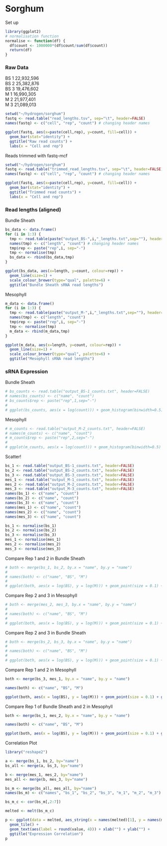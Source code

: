 Sorghum
========================================================

Set up

```r
library(ggplot2)
# normalisation function
normalise <- function(df) {
  df$count <- 1000000*(df$count/sum(df$count))
  return(df)
}
```

### Raw Data

BS  1	22,932,596  
BS	2	25,382,876  
BS	3	19,476,602  
M	1	16,990,305  
M	2	21,977,401  
M	3	21,089,013  

```r
setwd("~/hydrogen/sorghum")
fastq <- read.table("read_lengths.tsv", sep="\t", header=FALSE)
names(fastq) <- c("cell", "rep", "count") # changing header names

ggplot(fastq, aes(x=paste(cell,rep), y=count, fill=cell)) +
  geom_bar(stat="identity") +
  ggtitle("Raw read counts") +
  labs(x = "Cell and rep")

```

Reads trimmed with fastq-mcf

```r
setwd("~/hydrogen/sorghum")
fastq <- read.table("trimmed_read_lengths.tsv", sep="\t", header=FALSE)
names(fastq) <- c("cell", "rep", "count") # changing header names

ggplot(fastq, aes(x=paste(cell,rep), y=count, fill=cell)) +
  geom_bar(stat="identity") +
  ggtitle("Trimmed read counts") +
  labs(x = "Cell and rep")

```

### Read lengths (aligned)

Bundle Sheath

```r
bs_data <- data.frame()
for (i in 1:3) {
  tmp <- read.table(paste("output_BS-",i,"_lengths.txt",sep=""), header=FALSE)
  names(tmp) <- c("length", "count") # changing header names
  tmp$rep <- paste("rep",i, sep="-")
  tmp <- normalise(tmp)
  bs_data <- rbind(bs_data,tmp)
}

ggplot(bs_data, aes(x=length, y=count, colour=rep)) +
  geom_line(size=1) +
  scale_colour_brewer(type="qual", palette=6) +
  ggtitle("Bundle Sheath sRNA read lengths")

```

Mesophyll

```r
m_data <- data.frame()
for (i in 1:3) {
  tmp <- read.table(paste("output_M-",i,"_lengths.txt",sep=""), header=FALSE)
  names(tmp) <- c("length", "count")
  tmp$rep <- paste("rep",i, sep="-")
  tmp <- normalise(tmp)
  m_data <- rbind(m_data,tmp)
}

ggplot(m_data, aes(x=length, y=count, colour=rep)) +
  geom_line(size=1) +
  scale_colour_brewer(type="qual", palette=6) + 
  ggtitle("Mesophyll sRNA read lengths")

```

### sRNA Expression

Bundle Sheath

```r
# bs_counts <- read.table("output_BS-1_counts.txt", header=FALSE)
# names(bs_counts) <- c("name", "count")
# bs_counts$rep <- paste("rep",1,sep="-")
# 
# ggplot(bs_counts, aes(x = log(count))) + geom_histogram(binwidth=0.5) + scale_y_log10()
```

Mesophyll

```r
# m_counts <- read.table("output_M-2_counts.txt", header=FALSE)
# names(m_counts) <- c("name", "count")
# m_counts$rep <- paste("rep",2,sep="-")
# 
# ggplot(m_counts, aes(x = log(count))) + geom_histogram(binwidth=0.5) + scale_y_log10()
```

Scatter!

```r
bs_1 <- read.table("output_BS-1_counts.txt", header=FALSE)
bs_2 <- read.table("output_BS-2_counts.txt", header=FALSE)
bs_3 <- read.table("output_BS-3_counts.txt", header=FALSE)
mes_1 <- read.table("output_M-1_counts.txt", header=FALSE)
mes_2 <- read.table("output_M-2_counts.txt", header=FALSE)
mes_3 <- read.table("output_M-3_counts.txt", header=FALSE)
names(bs_1) <- c("name", "count")
names(bs_2) <- c("name", "count")
names(bs_3) <- c("name", "count")
names(mes_1) <- c("name", "count")
names(mes_2) <- c("name", "count")
names(mes_3) <- c("name", "count")

bs_1 <- normalise(bs_1)
bs_2 <- normalise(bs_2)
bs_3 <- normalise(bs_3)
mes_1 <- normalise(mes_1)
mes_2 <- normalise(mes_2)
mes_3 <- normalise(mes_3)
```

Compare Rep 1 and 2 in Bundle Sheath

```r
# both <- merge(bs_1, bs_2, by.x = "name", by.y = "name")
# 
# names(both) <- c("name", "BS", "M")
# 
# ggplot(both, aes(x = log(BS), y = log(M))) + geom_point(size = 0.1) + ggtitle("Bundle Sheath - Rep 1 and 2")

```

Compare Rep 2 and 3 in Mesophyll

```r
# both <- merge(mes_2, mes_3, by.x = "name", by.y = "name")
# 
# names(both) <- c("name", "BS", "M")
# 
# ggplot(both, aes(x = log(BS), y = log(M))) + geom_point(size = 0.1) + ggtitle("Mesophyll - Rep 2 and 3")

```

Compare Rep 2 and 3 in Bundle Sheath

```r
# both <- merge(bs_2, bs_3, by.x = "name", by.y = "name")
# 
# names(both) <- c("name", "BS", "M")
# 
# ggplot(both, aes(x = log(BS), y = log(M))) + geom_point(size = 0.1) + ggtitle("Bundle Sheath - Rep 2 and 3")

```

Compare Rep 1 and 2 in Mesophyll

```r
both <- merge(bs_3, mes_1, by.x = "name", by.y = "name")

names(both) <- c("name", "BS", "M")

ggplot(both, aes(x = log(BS), y = log(M))) + geom_point(size = 0.1) + ggtitle("Bundle Sheath 3 - Mesophyll Rep 1")

```


Compare Rep 1 of Bundle Sheath and 2 in Mesophyll

```r
both <- merge(bs_1, mes_2, by.x = "name", by.y = "name")

names(both) <- c("name", "BS", "M")

ggplot(both, aes(x = log(BS), y = log(M))) + geom_point(size = 0.1) + ggtitle("Bundle Sheath rep 1 and Mesophyll rep 2")

```


Correlation Plot

```r
library("reshape2")

a <- merge(bs_1, bs_2, by="name")
bs_all <- merge(a, bs_3, by="name")

b <- merge(mes_1, mes_2, by="name")
mes_all <- merge(b, mes_3, by="name")

bs_m <- merge(bs_all, mes_all, by="name")
names(bs_m) <- c("names", "bs_1", "bs_2", "bs_3", "m_1", "m_2", "m_3")

bs_m_c <- cor(bs_m[,2:7])

melted <- melt(bs_m_c)

p <- ggplot(data = melted, aes_string(x = names(melted)[1], y = names(melted)[2], fill = "value")) + 
  geom_tile() + 
  geom_text(aes(label = round(value, 4))) + xlab("") + ylab("") +
  ggtitle("Expression Correlation")
p

```
